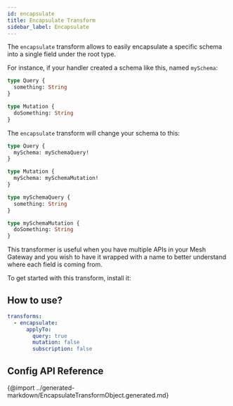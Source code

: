```yaml
---
id: encapsulate
title: Encapsulate Transform
sidebar_label: Encapsulate
---
```


The `encapsulate` transform allows to easily encapsulate a specific schema into a single field under the root type.

For instance, if your handler created a schema like this, named `mySchema`:

```graphql
type Query {
  something: String
}

type Mutation {
  doSomething: String
}
```

The `encapsulate` transform will change your schema to this:

```graphql
type Query {
  mySchema: mySchemaQuery!
}

type Mutation {
  mySchema: mySchemaMutation!
}

type mySchemaQuery {
  something: String
}

type mySchemaMutation {
  doSomething: String
}
```

This transformer is useful when you have multiple APIs in your Mesh Gateway and you wish to have it wrapped with a name to better understand where each field is coming from.

To get started with this transform, install it:

<PackageInstall packages="@graphql-mesh/transform-encapsulate" />

## How to use?

```yml
transforms:
  - encapsulate:
      applyTo:
        query: true
        mutation: false
        subscription: false

```

## Config API Reference

{@import ../generated-markdown/EncapsulateTransformObject.generated.md}

